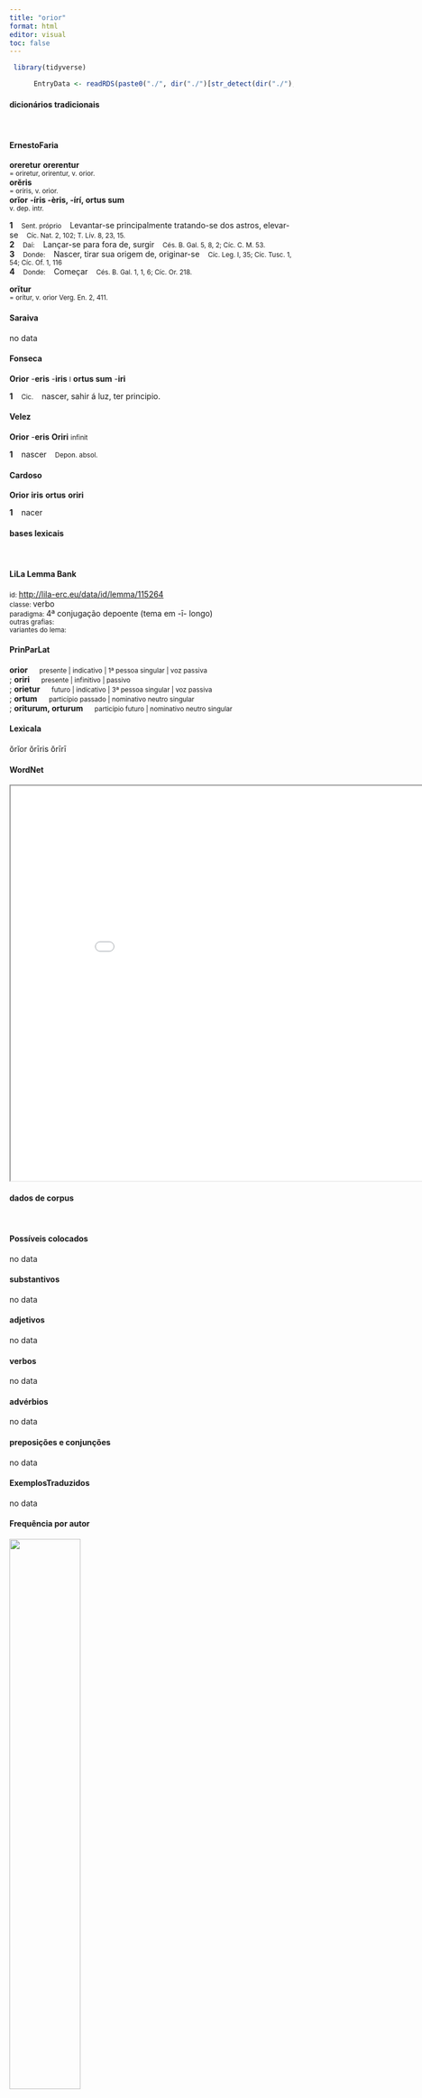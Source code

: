 ```yaml
---
title: "orior"
format: html
editor: visual
toc: false
---
```



```r
 library(tidyverse) 

      EntryData <- readRDS(paste0("./", dir("./")[str_detect(dir("./"), "_xx111-114-105-111-114xx_.rds")]))

```


#### dicionários tradicionais

&emsp;




::: panel-tabset

#### ErnestoFaria

<b>oreretur</b> <b>orerentur</b> <br> <small>= oriretur, orirentur, v. orior.</small> <br> <small></small> 
 <b>orĕris</b> <br> <small>= oríris, v. orìor.</small> <br> <small></small> 
 <b>orĭor</b> <b>-íris -èris, -írí, ortus sum</b> <br> <small>v. dep. intr.</small> <br> <small></small>   <p> <b>1</b> &ensp; <small>Sent. próprio</small> &ensp; Levantar-se principalmente tratando-se dos astros, elevar-se &ensp; <small>Cíc. Nat. 2, 102; T. Lív. 8, 23, 15.</small> <br> <b>2</b> &ensp; <small>Daí:</small> &ensp; Lançar-se para fora de, surgir &ensp; <small>Cés. B. Gal. 5, 8, 2; Cíc. C. M. 53.</small> <br> <b>3</b> &ensp; <small>Donde:</small> &ensp; Nascer, tirar sua origem de, originar-se &ensp; <small>Cíc. Leg. I, 35; Cíc. Tusc. 1, 54; Cíc. Of. 1, 116</small> <br> <b>4</b> &ensp; <small>Donde:</small> &ensp; Começar &ensp; <small>Cés. B. Gal. 1, 1, 6; Cíc. Or. 218.</small> </p> 
 <b>orĭtur</b> <br> <small>= orítur, v. orìor Verg. En. 2, 411.</small> <br> <small></small>




#### Saraiva

no data




#### Fonseca

<b>Orior</b> -<b>eris</b> -<b>iris</b> <small>l</small> <b>ortus sum</b> -<b>iri</b>   <p> <b>1</b> &ensp; <small>Cic.</small> &ensp; nascer, sahir á luz, ter principio. </p>




#### Velez

<b>Orior</b> -<b>eris</b> <b>Oriri</b> <small>infinit</small>   <p> <b>1</b> &ensp; nascer &ensp; <small>Depon. absol.</small> </p>




#### Cardoso

<b>Orior</b> <b>iris</b> <b>ortus</b> <b>oriri</b>   <p> <b>1</b> &ensp; nacer </p>


:::



#### bases lexicais

&emsp;






::: panel-tabset

#### LiLa Lemma Bank

<small> id: </small> <a href=' http://lila-erc.eu/data/id/lemma/115264 ' target="_blank"> http://lila-erc.eu/data/id/lemma/115264 </a> <br>
<small> classe: </small> verbo    <br>
<small> paradigma: </small> 4ª conjugação depoente (tema em -ī- longo) <br>
<small> outras grafias: </small>  <br>
<small> variantes do lema: </small>  <br>





#### PrinParLat

<b> orior </b>&emsp;<small> presente | indicativo | 1ª pessoa singular | voz passiva </small><br>
; <b> oriri </b>&emsp;<small> presente | infinitivo | passivo </small><br>
; <b> orietur </b>&emsp;<small> futuro | indicativo | 3ª pessoa singular | voz passiva </small><br>
; <b> ortum </b>&emsp;<small> particípio passado | nominativo neutro singular </small><br>
; <b> oriturum, orturum </b>&emsp;<small> particípio futuro | nominativo neutro singular </small><br>





#### Lexicala

ŏrĭor 
 ŏrīris 
 ŏrīrī




#### WordNet

<iframe width='900' height='700' src='Media/Tree__xx111-114-105-111-114xx__sem_type_lexemes_pt.html'>

</iframe>


:::



#### dados de corpus

&emsp;




::: panel-tabset

#### Possíveis colocados

no data




#### substantivos

no data




#### adjetivos

no data




#### verbos

no data




#### advérbios

no data




#### preposições e conjunções

no data


:::



::: panel-tabset

#### ExemplosTraduzidos

no data




#### Frequência por autor

![](./Media/barchart__xx111-114-105-111-114xx__lemma_BY_author_Frequencies.webp){width=50% fig-alt='This charts plots the frequency of lemma by author_Frequencies. The Suetonius subcorpus registers the highest normalized frequency, with the value of 11.03 and an absolute frequency of 1. The Ovidius subcorpus follows, with a normalized frequency of 5.15 and an absolute frequency of 3. the subcorpus with the least normalized frequency is Phaedrus with the normalized value of 0 and an absolute freqeuncy of 0. here are all the values: subcorpus: Caesar ; normalized frequency: 10 ; absolute frequency: 3.77672029609487. subcorpus: Cicero ; normalized frequency: 11 ; absolute frequency: 0.685255787296604. subcorpus: Horatius ; normalized frequency: 5 ; absolute frequency: 4.44010301038984. subcorpus: Ovidius ; normalized frequency: 3 ; absolute frequency: 5.14756348661633. subcorpus: Phaedrus ; normalized frequency: 0 ; absolute frequency: 0. subcorpus: Sallustius ; normalized frequency: 5 ; absolute frequency: 4.63778870234672. subcorpus: Seneca ; normalized frequency: 6 ; absolute frequency: 1.11979992907934. subcorpus: Suetonius ; normalized frequency: 1 ; absolute frequency: 11.0253583241455. subcorpus: Tacitus ; normalized frequency: 0 ; absolute frequency: 0. subcorpus: Vergilius ; normalized frequency: 1 ; absolute frequency: 1.93050193050193. subcorpus: Hieronymus ; normalized frequency: 1 ; absolute frequency: 2.24668613794653'}




#### Frequência por gênero

![](./Media/barchart__xx111-114-105-111-114xx__lemma_BY_genre_Frequencies.webp){width=50% fig-alt='This charts plots the frequency of lemma by genre_Frequencies. The Poesia.lírica subcorpus registers the highest normalized frequency, with the value of 4.21 and an absolute frequency of 5. The Prosa.histórica subcorpus follows, with a normalized frequency of 3.89 and an absolute frequency of 16. the subcorpus with the least normalized frequency is Prosa.epistolográfica with the normalized value of 0 and an absolute freqeuncy of 0. here are all the values: subcorpus: Prosa.histórica ; normalized frequency: 16 ; absolute frequency: 3.89493415126951. subcorpus: Prosa.filosófica ; normalized frequency: 11 ; absolute frequency: 1.81216124940281. subcorpus: Prosa.oratória ; normalized frequency: 6 ; absolute frequency: 0.576075581116242. subcorpus: Prosa.epistolográfica ; normalized frequency: 0 ; absolute frequency: 0. subcorpus: Poesia.lírica ; normalized frequency: 5 ; absolute frequency: 4.20627576343905. subcorpus: Poesia.didática ; normalized frequency: 3 ; absolute frequency: 2.54474510136568. subcorpus: Poesia.trágica ; normalized frequency: 0 ; absolute frequency: 0. subcorpus: Poesia.épica ; normalized frequency: 1 ; absolute frequency: 1.93050193050193. subcorpus: Prosa.ficcional ; normalized frequency: 1 ; absolute frequency: 2.24668613794653'}




#### Frequência por século

![](./Media/barchart__xx111-114-105-111-114xx__lemma_BY_period_Frequencies.webp){width=50% fig-alt='This charts plots the frequency of lemma by period_Frequencies. The II.d.C. subcorpus registers the highest normalized frequency, with the value of 2.62 and an absolute frequency of 1. The II.d.C. subcorpus follows, with a normalized frequency of 2.62 and an absolute frequency of 1. the subcorpus with the least normalized frequency is I.d.C. with the normalized value of 1.38 and an absolute freqeuncy of 9. here are all the values: subcorpus: I.a.C. ; normalized frequency: 32 ; absolute frequency: 1.48941121712823. subcorpus: I.d.C. ; normalized frequency: 9 ; absolute frequency: 1.37677833868747. subcorpus: II.d.C. ; normalized frequency: 1 ; absolute frequency: 2.61780104712042. subcorpus: IV.d.C. ; normalized frequency: 1 ; absolute frequency: 2.24668613794653'}


:::


